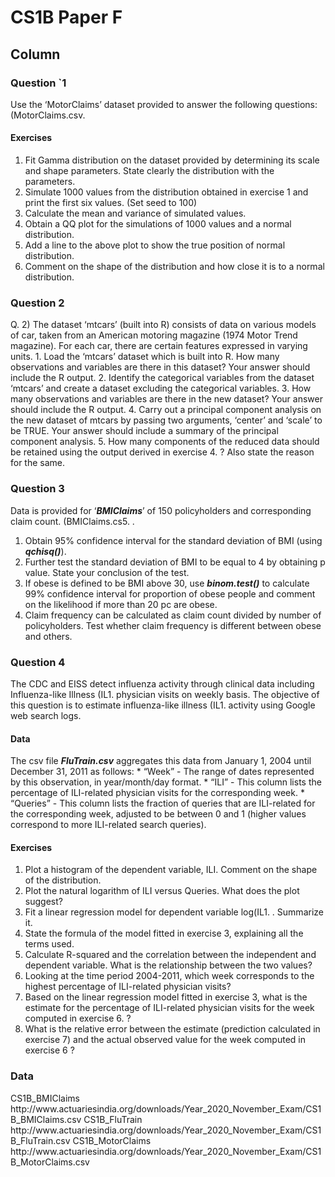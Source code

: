 CS1B Paper F {data-navmenu="R for Actuarial Statistics"}
==============================================================

Column {.tabset}
--------------------------------

### Question `1
Use the ‘MotorClaims’ dataset provided to answer the following questions: 
(MotorClaims.csv. 

#### Exercises 
1.  Fit Gamma distribution on the dataset provided by determining its scale and shape 
parameters. State clearly the distribution with the parameters. 
2.   Simulate 1000 values from the distribution obtained in exercise 1 and print the first six values. (Set seed to 100) 
3.    Calculate the mean and variance of simulated values. 
4.  Obtain a QQ plot for the simulations of 1000 values and a normal distribution. 
5.  Add a line to the above plot to show the true position of normal distribution. 
6.   Comment on the shape of the distribution and how close it is to a normal distribution. 

### Question 2
Q. 2) The dataset ‘mtcars’ (built into R) consists of data on various models of car, taken from an 
American motoring magazine (1974 Motor Trend magazine). For each car, there are certain 
features expressed in varying units.
1.  Load the ‘mtcars’ dataset which is built into R. How many observations and variables 
are there in this dataset? Your answer should include the R output. 
2.   Identify the categorical variables from the dataset ‘mtcars’ and create a dataset 
excluding the categorical variables. 
3.    How many observations and variables are there in the new dataset? Your answer 
should include the R output. 
4.  Carry out a principal component analysis on the new dataset of mtcars by passing two 
arguments, ‘center’ and ‘scale’ to be TRUE. Your answer should include a summary 
of the principal component analysis. 
5.  How many components of the reduced data should be retained using the output 
derived in exercise 4. ? Also state the reason for the same. 

### Question 3
Data is provided for ‘***BMIClaims***’ of 150 policyholders and corresponding claim count. 
(BMIClaims.cs5. .
 
1. Obtain 95% confidence interval for the standard deviation of BMI (using ***qchisq()***). 
2. Further test the standard deviation of BMI to be equal to 4 by obtaining p value. State your conclusion of the test. 
3. If obese is defined to be BMI above 30, use ***binom.test()*** to calculate 99% confidence interval for proportion of obese people and comment on the likelihood if more than 20 pc are obese. 
4.  Claim frequency can be calculated as claim count divided by number of policyholders. 
Test whether claim frequency is different between obese and others. 

### Question 4
The CDC and EISS detect influenza activity through clinical data including Influenza-like Illness (IL1.  physician visits on weekly basis. 
The objective of this question is to estimate influenza-like illness (IL1.  activity using Google web search logs.
<p>

#### Data
The csv file ***FluTrain.csv*** aggregates this data from January 1, 2004 until December 31, 2011 
as follows:
* "Week" - The range of dates represented by this observation, in year/month/day format.
* "ILI" - This column lists the percentage of ILI-related physician visits for the corresponding week.
* "Queries" - This column lists the fraction of queries that are ILI-related for the corresponding week, adjusted to be between 0 and 1 (higher values correspond to more ILI-related search 
queries).

#### Exercises
1.  Plot a histogram of the dependent variable, ILI. Comment on the shape of the 
distribution. 
2.  Plot the natural logarithm of ILI versus Queries. What does the plot suggest? 
3.  Fit a linear regression model for dependent variable log(IL1. . Summarize it. 
4.  State the formula of the model fitted in exercise 3, explaining all the terms used. 
5.  Calculate R-squared and the correlation between the independent and dependent variable. What is the relationship between the two values? 
6.  Looking at the time period 2004-2011, which week corresponds to the highest percentage of ILI-related physician visits? 
7.  Based on the linear regression model fitted in exercise 3, what is the estimate for the percentage of ILI-related physician visits for the week computed in exercise 6.  ? 
8.  What is the relative error between the estimate (prediction calculated in exercise 7) and the actual observed value for the week computed in exercise 6 ? 

### Data 
CS1B_BMIClaims
http://www.actuariesindia.org/downloads/Year_2020_November_Exam/CS1B_BMIClaims.csv
CS1B_FluTrain
http://www.actuariesindia.org/downloads/Year_2020_November_Exam/CS1B_FluTrain.csv
CS1B_MotorClaims
http://www.actuariesindia.org/downloads/Year_2020_November_Exam/CS1B_MotorClaims.csv
